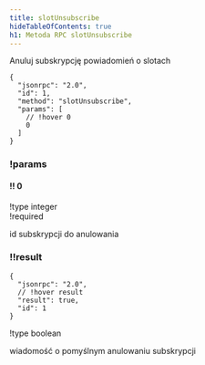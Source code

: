 ```yaml
---
title: slotUnsubscribe
hideTableOfContents: true
h1: Metoda RPC slotUnsubscribe
---
```


Anuluj subskrypcję powiadomień o slotach

<APIMethod>

```jsonc !!request
{
  "jsonrpc": "2.0",
  "id": 1,
  "method": "slotUnsubscribe",
  "params": [
    // !hover 0
    0
  ]
}
```

### !params

#### !! 0

!type integer  
!required

id subskrypcji do anulowania

### !!result

```jsonc !response
{
  "jsonrpc": "2.0",
  // !hover result
  "result": true,
  "id": 1
}
```

!type boolean

wiadomość o pomyślnym anulowaniu subskrypcji

</APIMethod>
